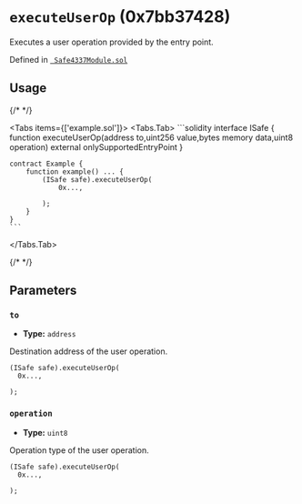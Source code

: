 



# `executeUserOp` (0x7bb37428)



Executes a user operation provided by the entry point.




Defined in [` Safe4337Module.sol`](https://github.com/safe-global/safe-modules/tree/4337/v0.3.0-1/modules/4337/contracts/Safe4337Module.sol#L172)


## Usage

{/* <!-- vale off --> */}

<Tabs items={['example.sol']}>
  <Tabs.Tab>
    ```solidity
    interface ISafe {
        function executeUserOp(address to,uint256 value,bytes memory data,uint8 operation) external onlySupportedEntryPoint
    }

    contract Example {
        function example() ... {
            (ISafe safe).executeUserOp(
                0x...,
                
            );
        }
    }
    ```
  </Tabs.Tab>
</Tabs>

{/* <!-- vale on --> */}



## Parameters

### `to`

  - **Type:** `address`

  Destination address of the user operation.

  ```solidity focus=2
  (ISafe safe).executeUserOp(
    0x...,
    
  );
  ```


### `operation`

  - **Type:** `uint8`

  Operation type of the user operation.

  ```solidity focus=3
  (ISafe safe).executeUserOp(
    0x...,
    
  );
  ```





